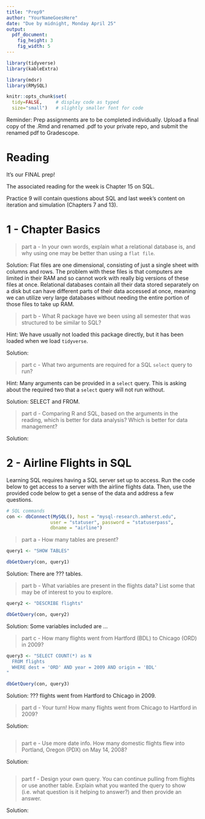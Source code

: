 ```yaml
---
title: "Prep9"
author: "YourNameGoesHere"
date: "Due by midnight, Monday April 25"
output: 
  pdf_document:
    fig_height: 3
    fig_width: 5
---
```


```r
library(tidyverse)
library(kableExtra)

library(mdsr)
library(RMySQL)

knitr::opts_chunk$set(
  tidy=FALSE,     # display code as typed
  size="small")   # slightly smaller font for code
```

Reminder: Prep assignments are to be completed individually. Upload a final copy of the .Rmd and renamed .pdf to your private repo, and submit the renamed pdf to Gradescope. 

# Reading

It's our FINAL prep!

The associated reading for the week is Chapter 15 on SQL. 

Practice 9 will contain questions about SQL and last week's content on iteration and simulation (Chapters 7 and 13). 

\newpage

# 1 - Chapter Basics

> part a - In your own words, explain what a relational database is, and why using one may be better than using a `flat file`.

Solution: Flat files are one dimensional, consisting of just a single sheet with columns and rows. The problem with these files is that computers are limited in their RAM and so cannot work with really big versions of these files at once. Relational databases contain all their data stored separately on a disk but can have different parts of their data accessed at once, meaning we can utilize very large databases without needing the entire portion of those files to take up RAM.

> part b - What R package have we been using all semester that was structured to be similar to SQL?

Hint: We have usually not loaded this package directly, but it has been loaded when we load `tidyverse`. 

Solution:


> part c - What two arguments are required for a SQL `select` query to run?

Hint: Many arguments can be provided in a `select` query. This is asking about the required two that a `select` query will not run without. 

Solution: SELECT and FROM.


> part d - Comparing R and SQL, based on the arguments in the reading, which is better for data analysis? Which is better for data management?

Solution:


<!-- Remember to commit and push as you go! -->

\newpage

# 2 - Airline Flights in SQL

Learning SQL requires having a SQL server set up to access. Run the code below to get access to a server with the airline flights data. Then, use the provided code below to get a sense of the data and address a few questions. 

```r
# SQL commands
con <- dbConnect(MySQL(), host = "mysql-research.amherst.edu",
                user = "statuser", password = "statuserpass",
                dbname = "airline")
```

> part a - How many tables are present? 

```r
query1 <- "SHOW TABLES"

dbGetQuery(con, query1)
```

Solution: There are ??? tables. 


> part b - What variables are present in the flights data? List some that may be of interest to you to explore.

```r
query2 <- "DESCRIBE flights"

dbGetQuery(con, query2)
```

Solution: Some variables included are ...


> part c - How many flights went from Hartford (BDL) to Chicago (ORD) in 2009?

```r
query3 <- "SELECT COUNT(*) as N  
  FROM flights 
  WHERE dest = 'ORD' AND year = 2009 AND origin = 'BDL'
"

dbGetQuery(con, query3)
```

Solution: ??? flights went from Hartford to Chicago in 2009. 


> part d - Your turn! How many flights went from Chicago to Hartford in 2009? 

Solution:

```r

```


> part e - Use more date info. How many domestic flights flew into Portland, Oregon (PDX) on May 14, 2008? 

Solution:

```r

```

> part f - Design your own query. You can continue pulling from flights or use another table. Explain what you wanted the query to show (i.e. what question is it helping to answer?) and then provide an answer. 

Solution:

```r

```


<!--
Yay! That's the last prep for the class. You made it! Remember to do the final commit + push, this time including your renamed pdf, and upload to Gradescope. 
-->
